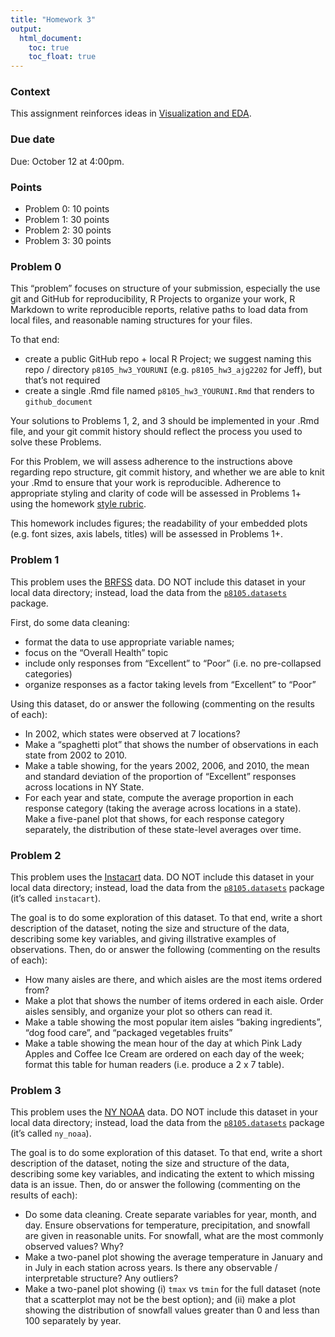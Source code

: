 ```yaml
---
title: "Homework 3"
output:
  html_document: 
    toc: true
    toc_float: true
---
```


### Context

This assignment reinforces ideas in [Visualization and EDA](topic_visualization_and_eda.html). 

### Due date

Due: October 12 at 4:00pm. 

### Points

* Problem 0: 10 points
* Problem 1: 30 points
* Problem 2: 30 points
* Problem 3: 30 points

### Problem 0

This "problem" focuses on structure of your submission, especially the use git and GitHub for reproducibility, R Projects to organize your work, R Markdown to write reproducible reports, relative paths to load data from local files, and reasonable naming structures for your files. 

To that end: 

* create a public GitHub repo + local R Project; we suggest naming this repo / directory `p8105_hw3_YOURUNI` (e.g. `p8105_hw3_ajg2202` for Jeff), but that's not required
* create a single .Rmd file named `p8105_hw3_YOURUNI.Rmd` that renders to `github_document`

Your solutions to Problems 1, 2, and 3 should be implemented in your .Rmd file, and your git commit history should reflect the process you used to solve these Problems. 

For this Problem, we will assess adherence to the instructions above regarding repo structure, git commit history, and whether we are able to knit your .Rmd to ensure that your work is reproducible. Adherence to appropriate styling and clarity of code will be assessed in Problems 1+ using the homework [style rubric](homework_style_rubric.html). 

This homework includes figures; the readability of your embedded plots (e.g. font sizes, axis labels, titles) will be assessed in Problems 1+.


### Problem 1

This problem uses the [BRFSS](dataset_brfss.html) data. DO NOT include this dataset in your local data directory; instead, load the data from the [`p8105.datasets`](https://github.com/P8105/p8105.datasets) package. 

First, do some data cleaning: 

* format the data to use appropriate variable names; 
* focus on the "Overall Health" topic
* include only responses from "Excellent" to "Poor" (i.e. no pre-collapsed categories)
* organize responses as a factor taking levels from "Excellent" to "Poor"

Using this dataset, do or answer the following (commenting on the results of each):

* In 2002, which states were observed at 7 locations?
* Make a "spaghetti plot" that shows the number of observations in each state from 2002 to 2010.
* Make a table showing, for the years 2002, 2006, and 2010, the mean and standard deviation of the proportion of "Excellent" responses across locations in NY State. 
* For each year and state, compute the average proportion in each response category (taking the average across locations in a state). Make a five-panel plot that shows, for each response category separately, the distribution of these state-level averages over time. 


### Problem 2

This problem uses the [Instacart](dataset_instacart.html) data. DO NOT include this dataset in your local data directory; instead, load the data from the [`p8105.datasets`](https://github.com/P8105/p8105.datasets) package (it's called `instacart`). 

The goal is to do some exploration of this dataset. To that end, write a short description of the dataset, noting the size and structure of the data, describing some key variables, and giving illstrative examples of observations. Then, do or answer the following (commenting on the results of each):

* How many aisles are there, and which aisles are the most items ordered from? 
* Make a plot that shows the number of items ordered in each aisle. Order aisles sensibly, and organize your plot so others can read it. 
* Make a table showing the most popular item aisles "baking ingredients", "dog food care", and "packaged vegetables fruits"
* Make a table showing the mean hour of the day at which Pink Lady Apples and Coffee Ice Cream are ordered on each day of the week; format this table for human readers (i.e. produce a 2 x 7 table).


### Problem 3

This problem uses the [NY NOAA](dataset_noaa.html) data. DO NOT include this dataset in your local data directory; instead, load the data from the [`p8105.datasets`](https://github.com/P8105/p8105.datasets) package (it's called `ny_noaa`). 

The goal is to do some exploration of this dataset. To that end, write a short description of the dataset, noting the size and structure of the data, describing some key variables, and indicating the extent to which missing data is an issue. Then, do or answer the following (commenting on the results of each):

* Do some data cleaning. Create separate variables for year, month, and day. Ensure observations for temperature, precipitation, and snowfall are given in reasonable units. For snowfall, what are the most commonly observed values? Why?
* Make a two-panel plot showing the average temperature in January and in July in each station across years. Is there any observable / interpretable structure? Any outliers? 
* Make a two-panel plot showing (i) `tmax` vs `tmin` for the full dataset (note that a scatterplot may not be the best option); and (ii) make a plot showing the distribution of snowfall values greater than 0 and less than 100 separately by year.
